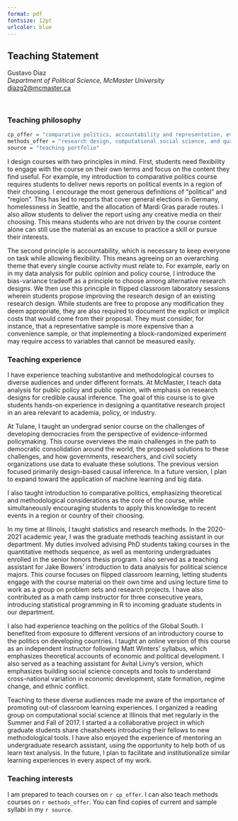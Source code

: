 ```yaml
---
format: pdf
fontsize: 12pt
urlcolor: blue
---
```

## Teaching Statement

Gustavo Diaz  
*Department of Political Science, McMaster University*  
<diazg2@mcmaster.ca>  
\hrule

&nbsp;

### Teaching philosophy

```r
cp_offer = "comparative politics, accountability and representation, evidence-informed policy, and Latin American Politics"
methods_offer = "research design, computational social science, and quantitative methods"
source = "teaching portfolio"
```

<!-- I approach teaching as the task of acquiring a new language. Since students come from different paths and have different career goals, I emphasize developing the skill to think and communicate in the language of the social sciences and translate it to different situations. This gives students the freedom to engage with the course material on their own terms and apply it to their interests. This approach also creates a set of communication rules that allows individual students to stay on task no matter how much their interests differ from the course content and provides the group with tools to manage instances of discrimination in the classroom and beyond. -->

<!-- To accomplish my objective,  -->

I design courses with two principles in mind. First, students need flexibility to engage with the course on their own terms and focus on the content they find useful. For example, my introduction to comparative politics course requires students to deliver news reports on political events in a region of their choosing. I encourage the most generous definitions of "political" and "region". This has led to reports that cover general elections in Germany, homelessness in Seattle, and the allocation of Mardi Gras parade routes. I also allow students to deliver the report using any creative media on their choosing. This means students who are not driven by the course content alone can still use the material as an excuse to practice a skill or pursue their interests.

The second principle is accountability, which is necessary to keep everyone on task while allowing flexibility. This means agreeing on an overarching theme that every single course activity must relate to. For example, early on in my data analysis for public opinion and policy course, I introduce the bias-variance tradeoff as a principle to choose among alternative research designs. We then use this principle in flipped classroom laboratory sessions wherein students propose improving the research design of an existing research design. While students are free to propose any modification they deem appropriate, they are also required to document the explicit or implicit costs that would come from their proposal. They must consider, for instance, that a representative sample is more expensive than a convenience sample, or that implementing a block-randomized experiment may require access to variables that cannot be measured easily.

### Teaching experience

I have experience teaching substantive and methodological courses to diverse audiences and under different formats. At McMaster, I teach data analysis for public policy and public opinion, with emphasis on research designs for credible causal inference. The goal of this course is to give students hands-on experience in designing a quantitative research project in an area relevant to academia, policy, or industry.

At Tulane, I taught an undergrad senior course on the challenges of developing democracies from the perspective of evidence-informed policymaking. This course overviews the main challenges in the path to democratic consolidation around the world, the proposed solutions to these challenges, and how governments, researchers, and civil society organizations use data to evaluate these solutions. The previous version focused primarily design-based causal inference. In a future version, I plan to expand toward the application of machine learning and big data.

I also taught introduction to comparative politics, emphasizing theoretical and methodological considerations as the core of the course, while simultaneously encouraging students to apply this knowledge to recent events in a region or country of their choosing. 

In my time at Illinois, I taught statistics and research methods. In the 2020-2021 academic year, I was the graduate methods teaching assistant in our department. My duties involved advising PhD students taking courses in the quantitative methods sequence, as well as mentoring undergraduates enrolled in the senior honors thesis program. I also served as a teaching assistant for Jake Bowers' introduction to data analysis for political science majors. This course focuses on flipped classroom learning, letting students engage with the course material on their own time and using lecture time to work as a group on problem sets and research projects. I have also contributed as a math camp instructor for three consecutive years, introducing statistical programming in R to incoming graduate students in our department. 

I also had experience teaching on the politics of the Global South. I benefited from exposure to different versions of an introductory course to the politics on developing countries. I taught an online version of this course as an independent instructor following Matt Winters' syllabus, which emphasizes theoretical accounts of economic and political development. I also served as a teaching assistant for Avital Livny's version, which emphasizes building social science concepts and tools to understand cross-national variation in economic development, state formation, regime change, and ethnic conflict.

Teaching to these diverse audiences made me aware of the importance of promoting out-of classroom learning experiences. I organized a reading group on computational social science at Illinois that met regularly in the Summer and Fall of 2017. I started a a collaborative project in which graduate students share cheatsheets introducing their fellows to new methodological tools. I have also enjoyed the experience of mentoring an undergraduate research assistant, using the opportunity to help both of us learn text analysis. In the future, I plan to facilitate and institutionalize similar learning experiences in every aspect of my work.

### Teaching interests

I am prepared to teach courses on `r cp_offer`. I can also teach methods courses on `r methods_offer`. You can find copies of current and sample syllabi in my `r source`.